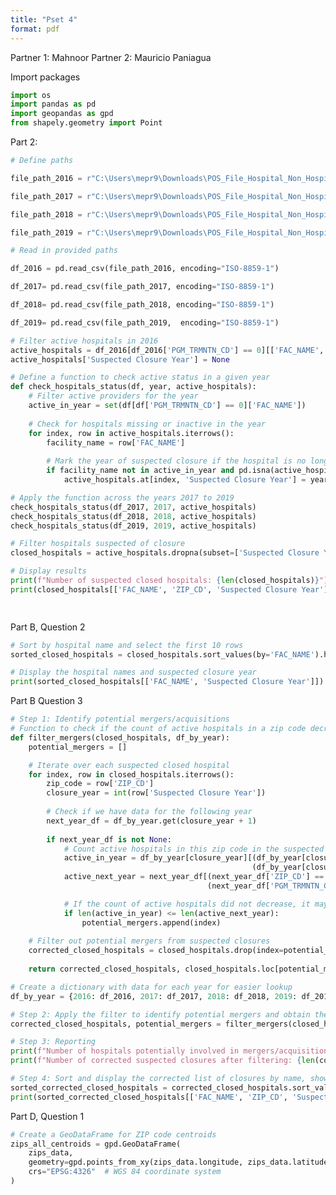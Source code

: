 ```yaml
---
title: "Pset 4"
format: pdf
---
```


Partner 1: Mahnoor
Partner 2: Mauricio Paniagua

Import packages
```python
import os
import pandas as pd
import geopandas as gpd
from shapely.geometry import Point


```


Part 2:
```python

# Define paths

file_path_2016 = r"C:\Users\mepr9\Downloads\POS_File_Hospital_Non_Hospital_Facilities_Q4_2016.csv"

file_path_2017 = r"C:\Users\mepr9\Downloads\POS_File_Hospital_Non_Hospital_Facilities_Q4_2017.csv"

file_path_2018 = r"C:\Users\mepr9\Downloads\POS_File_Hospital_Non_Hospital_Facilities_Q4_2018.csv"

file_path_2019 = r"C:\Users\mepr9\Downloads\POS_File_Hospital_Non_Hospital_Facilities_Q4_2019.csv"

# Read in provided paths

df_2016 = pd.read_csv(file_path_2016, encoding="ISO-8859-1")

df_2017= pd.read_csv(file_path_2017, encoding="ISO-8859-1")

df_2018= pd.read_csv(file_path_2018, encoding="ISO-8859-1")

df_2019= pd.read_csv(file_path_2019,  encoding="ISO-8859-1")
```
```python
# Filter active hospitals in 2016
active_hospitals = df_2016[df_2016['PGM_TRMNTN_CD'] == 0][['FAC_NAME', 'ZIP_CD']].copy()
active_hospitals['Suspected Closure Year'] = None

# Define a function to check active status in a given year
def check_hospitals_status(df, year, active_hospitals):
    # Filter active providers for the year
    active_in_year = set(df[df['PGM_TRMNTN_CD'] == 0]['FAC_NAME'])
    
    # Check for hospitals missing or inactive in the year
    for index, row in active_hospitals.iterrows():
        facility_name = row['FAC_NAME']
        
        # Mark the year of suspected closure if the hospital is no longer active
        if facility_name not in active_in_year and pd.isna(active_hospitals.at[index, 'Suspected Closure Year']):
            active_hospitals.at[index, 'Suspected Closure Year'] = year

# Apply the function across the years 2017 to 2019
check_hospitals_status(df_2017, 2017, active_hospitals)
check_hospitals_status(df_2018, 2018, active_hospitals)
check_hospitals_status(df_2019, 2019, active_hospitals)

# Filter hospitals suspected of closure
closed_hospitals = active_hospitals.dropna(subset=['Suspected Closure Year'])

# Display results
print(f"Number of suspected closed hospitals: {len(closed_hospitals)}")
print(closed_hospitals[['FAC_NAME', 'ZIP_CD', 'Suspected Closure Year']])

    

```

Part B, Question 2

```python
# Sort by hospital name and select the first 10 rows
sorted_closed_hospitals = closed_hospitals.sort_values(by='FAC_NAME').head(10)

# Display the hospital names and suspected closure year
print(sorted_closed_hospitals[['FAC_NAME', 'Suspected Closure Year']])

```

Part B Question 3

```python
# Step 1: Identify potential mergers/acquisitions
# Function to check if the count of active hospitals in a zip code decreased the year after closure
def filter_mergers(closed_hospitals, df_by_year):
    potential_mergers = []

    # Iterate over each suspected closed hospital
    for index, row in closed_hospitals.iterrows():
        zip_code = row['ZIP_CD']
        closure_year = int(row['Suspected Closure Year'])
        
        # Check if we have data for the following year
        next_year_df = df_by_year.get(closure_year + 1)
        
        if next_year_df is not None:
            # Count active hospitals in this zip code in the suspected closure year and the year after
            active_in_year = df_by_year[closure_year][(df_by_year[closure_year]['ZIP_CD'] == zip_code) &
                                                      (df_by_year[closure_year]['PGM_TRMNTN_CD'] == '0')]
            active_next_year = next_year_df[(next_year_df['ZIP_CD'] == zip_code) &
                                            (next_year_df['PGM_TRMNTN_CD'] == '0')]

            # If the count of active hospitals did not decrease, it may be a merger/acquisition
            if len(active_in_year) <= len(active_next_year):
                potential_mergers.append(index)
                
    # Filter out potential mergers from suspected closures
    corrected_closed_hospitals = closed_hospitals.drop(index=potential_mergers)
    
    return corrected_closed_hospitals, closed_hospitals.loc[potential_mergers]

# Create a dictionary with data for each year for easier lookup
df_by_year = {2016: df_2016, 2017: df_2017, 2018: df_2018, 2019: df_2019}

# Step 2: Apply the filter to identify potential mergers and obtain the corrected list of closures
corrected_closed_hospitals, potential_mergers = filter_mergers(closed_hospitals, df_by_year)

# Step 3: Reporting
print(f"Number of hospitals potentially involved in mergers/acquisitions: {len(potential_mergers)}")
print(f"Number of corrected suspected closures after filtering: {len(corrected_closed_hospitals)}")

# Step 4: Sort and display the corrected list of closures by name, showing the first 10 rows
sorted_corrected_closed_hospitals = corrected_closed_hospitals.sort_values(by='FAC_NAME').head(10)
print(sorted_corrected_closed_hospitals[['FAC_NAME', 'ZIP_CD', 'Suspected Closure Year']])

```

Part D, Question 1

```python
# Create a GeoDataFrame for ZIP code centroids
zips_all_centroids = gpd.GeoDataFrame(
    zips_data, 
    geometry=gpd.points_from_xy(zips_data.longitude, zips_data.latitude),
    crs="EPSG:4326"  # WGS 84 coordinate system
)

```